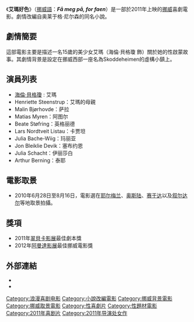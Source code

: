 {{noteTA
|T=zh-cn:艾玛好色;zh-tw:艾瑪好色;zh-hk:挪威的呻吟;
|1=zh-cn:艾玛好色;zh-tw:艾瑪好色;zh-hk:挪威的呻吟;
|2=zh-cn:电影节;zh-tw:影展;
|3=zh-cn:萨拉;zh-tw:莎拉;
|4=zh-cn:阿图尔;zh-tw:亞瑟;
|5=zh-cn:扬妮克·雅各布森;zh-tw:雅妮克·賈考森;
}}
{{Infobox Film
| name               = 艾瑪好色<br />'''''Få meg på, for faen'''''
| image              = 艾瑪好色.jpg
| caption            = 電影中文版海報
| director           = 雅妮克·賈考森
| executive_producer = 
| producer           = 布雷德·霍夫兰
| writer             = 改編：雅妮克·賈考森<br />原作：奥莱于格·尼尔森
| narrator           = 
| starring           = 海倫·貝格瓊<br />Matias Myren<br />Arthur Berning<br />Julia Schacht<br />Julia Bache-Wiig<br />Henriette Steenstrup
| music              = 
| cinematography     = 
| editing            = 
| production_company = 
| released           = {{flag|NOR}}2011年8月19日<br />{{flag|FRA}}2012年1月18日<br />{{TW}}2012年3月23日<br>{{HKG}}2013年3月14日
| runtime            = 75分鐘<!--75:33-->
| country            = {{flag|NOR}}
| language           = [[挪威語|挪威語]]
| cn_name            = 艾玛好色、调情圣手、欲火上身
| hk_name            = 挪威的呻吟
| tw_name            = 艾瑪好色
}}
《'''艾瑪好色'''》（[[挪威語|挪威語]]：'''''Få meg på, for faen'''''）是一部於2011年上映的[[挪威|挪威]]喜劇電影。劇情改編自奥莱于格·尼尔森的同名小說。

== 劇情簡要 ==
這部電影主要是描述一名15歲的美少女艾瑪（海倫·貝格瓊 飾）關於她的性啟蒙故事。其劇情背景是設定在挪威西部一座名為Skoddeheimen的虛構小鎮上。

== 演員列表 ==
* [[海倫·貝格瓊|海倫·貝格瓊]] : 艾瑪
* Henriette Steenstrup：艾瑪的母親
* Malin Bjørhovde：萨拉
* Matias Myren：阿图尔
* Beate Støfring：英格丽德
* Lars Nordtveit Listau：卡贾坦
* Julia Bache-Wiig：玛丽亚
* Jon Bleiklie Devik：塞布约恩
* Julia Schacht：伊丽莎白
* Arthur Berning：泰耶

== 電影取景 ==
*2010年6月28日至8月16日，電影選在[[耶尔梅兰|耶尔梅兰]]、[[奥斯陆|奥斯陆]]、[[赛于达|赛于达]]以及[[叙尔达尔|叙尔达尔]]等地取景拍攝。

== 獎項 ==
* 2011年[[翠貝卡影展|翠貝卡影展]]最佳劇本獎
* 2012年[[阿曼達影展|阿曼達影展]]最佳挪威電影獎

== 外部連結 ==
* {{Official website|http://turnmeondammit.com/}}
* {{IMDb title|1650407}}

{{DEFAULTSORT:Turn Me On, Dammit!}}
[[Category:浪漫喜剧电影|Category:浪漫喜剧电影]]
[[Category:小說改編電影|Category:小說改編電影]]
[[Category:挪威背景電影|Category:挪威背景電影]]
[[Category:挪威取景電影|Category:挪威取景電影]]
[[Category:性喜劇片|Category:性喜劇片]]
[[Category:性題材電影|Category:性題材電影]]
[[Category:2011年喜剧片|Category:2011年喜剧片]]
[[Category:2011年导演处女作|Category:2011年导演处女作]]